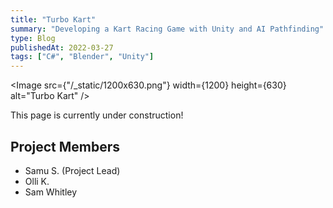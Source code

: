 ```yaml
---
title: "Turbo Kart"
summary: "Developing a Kart Racing Game with Unity and AI Pathfinding"
type: Blog
publishedAt: 2022-03-27
tags: ["C#", "Blender", "Unity"]
---
```


<Image
  src={"/_static/1200x630.png"}
  width={1200}
  height={630}
  alt="Turbo Kart"
/>

This page is currently under construction!

## Project Members

- Samu S. (Project Lead)
- Olli K.
- Sam Whitley

